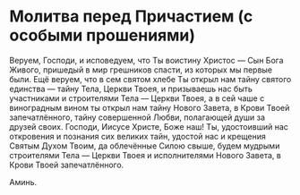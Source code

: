 # Молитва перед Причастием (с особыми прошениями)

Веруем, Господи, и исповедуем, что Ты воистину Христос — Сын Бога Живого, пришедый в мир грешников спасти, из которых мы первые были. Ещё веруем, что в сем святом хлебе Ты открыл нам тайну святого единства — тайну Тела, Церкви Твоея, и призываешь нас быть участниками и строителями Тела — Церкви Твоея, а в сей чаше с виноградным вином ты открыл нам тайну Нового Завета, в Крови Твоей запечатлённого, тайну совершенной Любви, полагающей души за друзей своих. Господи, Иисусе Христе, Боже наш! Ты, удостоивший нас откровения и познания сих великих тайн, удостой нас и крещения Святым Духом Твоим, да облечённые Силою свыше, будем мудрыми строителями Тела — Церкви Твоея и исполнителями Нового Завета, в Крови Твоей запечатлённого.

Аминь.
